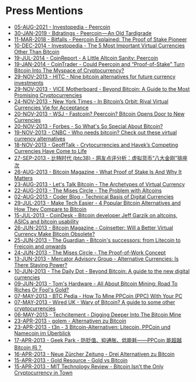 <!-- KEYWORDS: press -->
# Press Mentions

* [05-AUG-2021 - Investopedia - Peercoin](https://www.investopedia.com/terms/p/peercoin.asp)
* [30-JAN-2019 - Bdratings - Peercoin — An Old Tardigrade](https://www.bdratings.org/l/peercoin-an-old-tardigrade)
* [11-MAR-2018 - Bitfalls - Peercoin Explained: The Proof of Stake Pioneer](https://bitfalls.com/2018/03/11/peercoin-explained-proof-stake-pioneer/)
* [10-DEC-2014 - Investopedia - The 5 Most Important Virtual Currencies Other Than Bitcoin](http://www.investopedia.com/articles/investing/121014/5-most-important-virtual-currencies-other-bitcoin.asp)
* [19-JUL-2014 - CoinReport - A Little Altcoin Sanity: Peercoin](https://coinreport.net/little-altcoin-sanity-peercoin/)
* [19-JAN-2014 - CoinTrader - Could Peercoin and “Proof-of-Stake” Turn Bitcoin Into The Myspace of Cryptocurrency?](http://cointrader.org/peercoin-proof-of-stake-and-bitcoin/)
* [29-NOV-2013 - HITC - Nine bitcoin alternatives for future currency investments](http://hereisthecity.com/en-gb/2013/11/29/nine-bitcoin-alternatives-for-future-currency-investments/)
* [29-NOV-2013 - VICE Motherboard - Beyond Bitcoin: A Guide to the Most Promising Cryptocurrencies](http://motherboard.vice.com/blog/beyond-bitcoin-a-guide-to-the-most-promising-cryptocurrencies)
* [24-NOV-2013 - New York Times - In Bitcoin’s Orbit: Rival Virtual Currencies Vie for Acceptance](http://dealbook.nytimes.com/2013/11/24/in-bitcoins-orbit-rival-virtual-currencies-vie-for-acceptance/?_r=1&)
* [20-NOV-2013 - WSJ - Fastcoin? Peercoin? Bitcoin Opens Door to New Currencies](http://live.wsj.com/video/fastcoin-peercoin-bitcoin-opens-door-to-new-currencies/F7798154-510D-4AF5-AC92-BE43F9289F56.html)
* [20-NOV-2013 - Forbes - So What's So Special About Bitcoin?](http://www.forbes.com/sites/karlwhelan/2013/11/20/so-whats-so-special-about-bitcoin-2/)
* [19-NOV-2013 - CNBC - Who needs bitcoin? Check out these virtual currency alternatives](http://www.cnbc.com/id/101189988/)
* [18-NOV-2013 - GeoffTalk - Crytocurrencies and Hayek’s Competing Currencies Have Come to Life](http://geofftalk.com/?p=5595)
* [27-SEP-2013 - 比特时代 (btc38) - 网友点评分析：虚拟货币“八大金刚”排座次](http://www.btc38.com/altcoin/general/285.html)
* [26-AUG-2013 - Bitcoin Magazine - What Proof of Stake Is And Why It Matters](http://bitcoinmagazine.com/6528/what-proof-of-stake-is-and-why-it-matters/)
* [23-AUG-2013 - Let's Talk Bitcoin - The Archetypes of Virtual Currency](http://letstalkbitcoin.com/the-archetypes-of-virtual-currency/)
* [22-AUG-2013 - The Mises Circle - The Problem with Altcoins](http://themisescircle.org/blog/2013/08/22/the-problem-with-altcoins/)
* [02-AUG-2013 - Coder Blog - Technical Basis of Digital Currencies](http://www.coderblog.de/technical-basis-of-digital-currencies/)
* [29-JUL-2013 - Make Tech Easier - 4 Popular Bitcoin Alternatives and How They Compare to Bitcoin](http://www.maketecheasier.com/4-popular-bitcoin-alternatives/2013/07/29)
* [15-JUL-2013 - CoinDesk - Bitcoin developer Jeff Garzik on altcoins, ASICs and bitcoin usability](http://www.coindesk.com/bitcoin-developer-jeff-garzik-on-altcoins-asics-and-bitcoin-usability/)
* [26-JUN-2013 - Bitcoin Magazine - Coinsetter: Will a Better Virtual Currency Make Bitcoin Obsolete?](http://bitcoinmagazine.com/coinsetter-will-a-better-virtual-currency-make-bitcoin-obsolete/)
* [25-JUN-2013 - The Guardian - Bitcoin's successors: from Litecoin to Freicoin and onwards](http://www.guardian.co.uk/technology/2013/jun/25/bitcoin-successors-litecoin-freicoin)
* [24-JUN-2013 - The Mises Circle - The Proof-of-Work Concept](http://themisescircle.org/blog/2013/06/24/the-proof-of-work-concept/)
* [13-JUN-2013 - Mercator Advisory Group - Alternative Currencies: Is There Staying Power?](http://www.researchandmarkets.com/research/s5f5c3/alternative)
* [10-JUN-2013 - The Daily Dot - Beyond Bitcoin: A guide to the new digital currencies](http://www.dailydot.com/business/digital-currency-bitcoin-litecoin-ven-webmoney/)
* [09-JUN-2013 - Tom's Hardware - All About Bitcoin Mining: Road To Riches Or Fool's Gold?](http://www.tomshardware.com/reviews/bitcoin-mining-make-money,3514-9.html)
* [07-MAY-2013 - BTC Pedia - How To Mine PPCoin (PPC) With Your PC](http://www.btcpedia.com/mine-ppcoin-with-pc/)
* [07-MAY-2013 - Wired UK - Wary of Bitcoin? A guide to some other cryptocurrencies](http://www.wired.co.uk/news/archive/2013-05/7/alternative-cryptocurrencies-guide/viewall)
* [06-MAY-2013 - Techcitement - Digging Deeper Into The Bitcoin Mine](http://techcitement.com/software/digging-deeper-into-the-bitcoin-mine/)
* [23-APR-2013 - golem - Alternativen zu Bitcoin](http://www.golem.de/news/virtuelle-waehrungen-alternativen-zu-bitcoin-1304-98879.html)
* [23-APR-2013 - t3n - 3 Bitcoin-Alternativen: Litecoin, PPCoin und Namecoin im Überblick](http://t3n.de/news/3-bitcoin-alternativen-litecoin-459549/)
* [17-APR-2013 - Geek Park - 防贬值、抑通胀、低能耗——PPCoin 能超越 Bitcoin 吗？](http://www.geekpark.net/read/view/176900)
* [16-APR-2013 - Neue Zürcher Zeitung - Drei Alternativen zu Bitcoin](http://www.nzz.ch/aktuell/digital/drei-alternativen-zu-bitcoin-1.18065217)
* [15-APR-2013 - Gold Resource - Gold vs Bitcoin](http://goldresource.net/gold-vs-bitcoin)
* [15-APR-2013 - MIT Technology Review - Bitcoin Isn't the Only Cryptocurrency in Town](http://www.technologyreview.com/news/513661/bitcoin-isnt-the-only-cryptocurrency-in-town/)